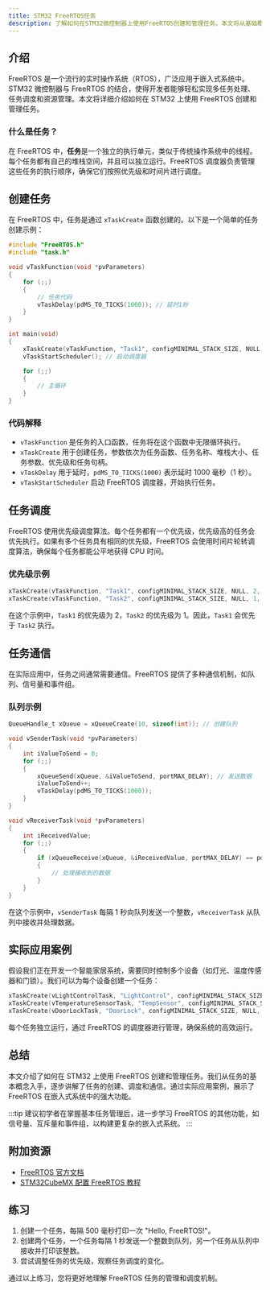 ```yaml
---
title: STM32 FreeRTOS任务
description: 了解如何在STM32微控制器上使用FreeRTOS创建和管理任务。本文将从基础概念入手，逐步讲解任务的创建、调度和实际应用。
---
```


## 介绍

FreeRTOS 是一个流行的实时操作系统（RTOS），广泛应用于嵌入式系统中。STM32 微控制器与 FreeRTOS 的结合，使得开发者能够轻松实现多任务处理、任务调度和资源管理。本文将详细介绍如何在 STM32 上使用 FreeRTOS 创建和管理任务。

### 什么是任务？

在 FreeRTOS 中，**任务**是一个独立的执行单元，类似于传统操作系统中的线程。每个任务都有自己的堆栈空间，并且可以独立运行。FreeRTOS 调度器负责管理这些任务的执行顺序，确保它们按照优先级和时间片进行调度。

## 创建任务

在 FreeRTOS 中，任务是通过 `xTaskCreate` 函数创建的。以下是一个简单的任务创建示例：

```c
#include "FreeRTOS.h"
#include "task.h"

void vTaskFunction(void *pvParameters)
{
    for (;;)
    {
        // 任务代码
        vTaskDelay(pdMS_TO_TICKS(1000)); // 延时1秒
    }
}

int main(void)
{
    xTaskCreate(vTaskFunction, "Task1", configMINIMAL_STACK_SIZE, NULL, 1, NULL);
    vTaskStartScheduler(); // 启动调度器

    for (;;)
    {
        // 主循环
    }
}
```

### 代码解释

- `vTaskFunction` 是任务的入口函数，任务将在这个函数中无限循环执行。
- `xTaskCreate` 用于创建任务，参数依次为任务函数、任务名称、堆栈大小、任务参数、优先级和任务句柄。
- `vTaskDelay` 用于延时，`pdMS_TO_TICKS(1000)` 表示延时 1000 毫秒（1 秒）。
- `vTaskStartScheduler` 启动 FreeRTOS 调度器，开始执行任务。

## 任务调度

FreeRTOS 使用优先级调度算法。每个任务都有一个优先级，优先级高的任务会优先执行。如果有多个任务具有相同的优先级，FreeRTOS 会使用时间片轮转调度算法，确保每个任务都能公平地获得 CPU 时间。

### 优先级示例

```c
xTaskCreate(vTaskFunction, "Task1", configMINIMAL_STACK_SIZE, NULL, 2, NULL);
xTaskCreate(vTaskFunction, "Task2", configMINIMAL_STACK_SIZE, NULL, 1, NULL);
```

在这个示例中，`Task1` 的优先级为 2，`Task2` 的优先级为 1。因此，`Task1` 会优先于 `Task2` 执行。

## 任务通信

在实际应用中，任务之间通常需要通信。FreeRTOS 提供了多种通信机制，如队列、信号量和事件组。

### 队列示例

```c
QueueHandle_t xQueue = xQueueCreate(10, sizeof(int)); // 创建队列

void vSenderTask(void *pvParameters)
{
    int iValueToSend = 0;
    for (;;)
    {
        xQueueSend(xQueue, &iValueToSend, portMAX_DELAY); // 发送数据
        iValueToSend++;
        vTaskDelay(pdMS_TO_TICKS(1000));
    }
}

void vReceiverTask(void *pvParameters)
{
    int iReceivedValue;
    for (;;)
    {
        if (xQueueReceive(xQueue, &iReceivedValue, portMAX_DELAY) == pdPASS)
        {
            // 处理接收到的数据
        }
    }
}
```

在这个示例中，`vSenderTask` 每隔 1 秒向队列发送一个整数，`vReceiverTask` 从队列中接收并处理数据。

## 实际应用案例

假设我们正在开发一个智能家居系统，需要同时控制多个设备（如灯光、温度传感器和门锁）。我们可以为每个设备创建一个任务：

```c
xTaskCreate(vLightControlTask, "LightControl", configMINIMAL_STACK_SIZE, NULL, 1, NULL);
xTaskCreate(vTemperatureSensorTask, "TempSensor", configMINIMAL_STACK_SIZE, NULL, 1, NULL);
xTaskCreate(vDoorLockTask, "DoorLock", configMINIMAL_STACK_SIZE, NULL, 1, NULL);
```

每个任务独立运行，通过 FreeRTOS 的调度器进行管理，确保系统的高效运行。

## 总结

本文介绍了如何在 STM32 上使用 FreeRTOS 创建和管理任务。我们从任务的基本概念入手，逐步讲解了任务的创建、调度和通信。通过实际应用案例，展示了 FreeRTOS 在嵌入式系统中的强大功能。

:::tip
建议初学者在掌握基本任务管理后，进一步学习 FreeRTOS 的其他功能，如信号量、互斥量和事件组，以构建更复杂的嵌入式系统。
:::

## 附加资源

- [FreeRTOS 官方文档](https://www.freertos.org/Documentation/RTOS_book.html)
- [STM32CubeMX 配置 FreeRTOS 教程](https://www.st.com/resource/en/user_manual/dm00104712-stm32cubemx-for-stm32-configuration-and-initialization-c-code-generation-stmicroelectronics.pdf)

## 练习

1. 创建一个任务，每隔 500 毫秒打印一次 "Hello, FreeRTOS!"。
2. 创建两个任务，一个任务每隔 1 秒发送一个整数到队列，另一个任务从队列中接收并打印该整数。
3. 尝试调整任务的优先级，观察任务调度的变化。

通过以上练习，您将更好地理解 FreeRTOS 任务的管理和调度机制。